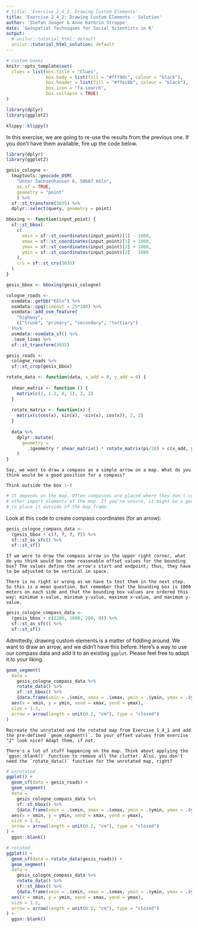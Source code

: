 ```yaml
---
# title: 'Exercise 2_4_2: Drawing Custom Elements'
title: 'Exercise 2_4_2: Drawing Custom Elements - Solution'
author: 'Stefan Jünger & Anne Kathrin Stroppe'
date: 'Geospatial Techniques for Social Scientists in R'
output:
  # unilur::tutorial_html: default
  unilur::tutorial_html_solution: default
---
```


```r
# custom boxes
knitr::opts_template$set(
  clues = list(box.title = "Clues",
               box.body = list(fill = "#fff9dc", colour = "black"),
               box.header = list(fill = "#ffec8b", colour = "black"),
               box.icon = "fa-search",
               box.collapse = TRUE)
)

library(dplyr)
library(ggplot2)
```

```r
klippy::klippy()
```

In this exercise, we are going to re-use the results from the previous one. If you don't have them available, fire up the code below.

```r
library(dplyr)
library(ggplot2)

gesis_cologne <-
  tmaptools::geocode_OSM(
    "Unter Sachsenhausen 6, 50667 Köln", 
    as.sf = TRUE,
    geometry = "point"
    ) %>% 
  sf::st_transform(3035) %>% 
  dplyr::select(query, geometry = point)

bboxing <- function(input_point) {
  sf::st_bbox(
    c(
      xmin = sf::st_coordinates(input_point)[1] - 1000,
      xmax = sf::st_coordinates(input_point)[1] + 1000,
      ymax = sf::st_coordinates(input_point)[2] + 1000,
      ymin = sf::st_coordinates(input_point)[2] - 1000
    ),
    crs = sf::st_crs(3035)
  )
}

gesis_bbox <- bboxing(gesis_cologne)

cologne_roads <-
  osmdata::getbb("Köln") %>% 
  osmdata::opq(timeout = 25*100) %>%
  osmdata::add_osm_feature(
    "highway", 
    c("trunk", "primary", "secondary", "tertiary")
  )%>% 
  osmdata::osmdata_sf() %>% 
  .$osm_lines %>% 
  sf::st_transform(3035)

gesis_roads <-
  cologne_roads %>% 
  sf::st_crop(gesis_bbox)

rotate_data <- function(data, x_add = 0, y_add = 0) {
  
  shear_matrix <- function () { 
    matrix(c(2, 1.2, 0, 1), 2, 2) 
  }
  
  rotate_matrix <- function(x) { 
    matrix(c(cos(x), sin(x), -sin(x), cos(x)), 2, 2) 
  }
  
  data %>% 
    dplyr::mutate(
      geometry = 
        .$geometry * shear_matrix() * rotate_matrix(pi/20) + c(x_add, y_add)
    )
}
```

```block
Say, we want to draw a compass as a simple arrow on a map. What do you think would be a good position for a compass?
```

```block
Think outside the box :-)
```

```r
# It depends on the map. Often compasses are placed where they don't cover any
# other import elements of the map. If you're unsure, it might be a good idea
# to place it outside of the map frame.
```

Look at this code to create compass coordinates (for an arrow):

```r
gesis_cologne_compass_data <- 
  (gesis_bbox + c(?, ?, ?, ?)) %>% 
  sf::st_as_sfc() %>%
  sf::st_sf()
```


```block
If we were to draw the compass arrow in the upper right corner, what do you think would be some reasonable offset values for the bounding box? The values define the arrow's start and endpoint; thus, they have to be adjusted to be vertical in space.
```

```block
There is no right or wrong as we have to test them in the next step. So this is a mean question. But remember that the bounding box is 1000 meters on each side and that the bounding box values are ordered this way: minimum x-value, minimum y-value, maximum x-value, and maximum y-value.
```

```r
gesis_cologne_compass_data <- 
  (gesis_bbox + c(2200, 1000, 200, 0)) %>% 
  sf::st_as_sfc() %>%
  sf::st_sf()
```

Admittedly, drawing custom elements is a matter of fiddling around. We want to draw an arrow, and we didn't have this before. Here's a way to use our compass data and add it to an existing `ggplot`. Please feel free to adapt it to your liking.

```r
geom_segment(
  data = 
    gesis_cologne_compass_data %>% 
    rotate_data() %>% 
    sf::st_bbox() %>% 
    {data.frame(xmin = .$xmin, xmax = .$xmax, ymin = .$ymin, ymax = .$ymax)},
  aes(x = xmin, y = ymin, xend = xmax, yend = ymax),
  size = 1.2,
  arrow = arrow(length = unit(0.2, "cm"), type = "closed")
)
```



```block
Recreate the unrotated and the rotated map from Exercise 1_4_1 and add the pre-defined `geom_segment()`. Do your offset values from exercise "2" look nice? Adapt them, if not.
```

```block
There's a lot of stuff happening on the map. Think about applying the `ggsn::blank()` function to remove all the clutter. Also, you don't need the `rotate_data()` function for the unrotated map, right?
```

```r
# unrotated
ggplot() +
  geom_sf(data = gesis_roads) +
  geom_segment(
  data = 
    gesis_cologne_compass_data %>% 
    sf::st_bbox() %>% 
    {data.frame(xmin = .$xmin, xmax = .$xmax, ymin = .$ymin, ymax = .$ymax)},
  aes(x = xmin, y = ymin, xend = xmax, yend = ymax),
  size = 1.2,
  arrow = arrow(length = unit(0.2, "cm"), type = "closed")
) +
  ggsn::blank()

# rotated
ggplot() +
  geom_sf(data = rotate_data(gesis_roads)) +
  geom_segment(
  data = 
    gesis_cologne_compass_data %>% 
    rotate_data() %>%  
    sf::st_bbox() %>% 
    {data.frame(xmin = .$xmin, xmax = .$xmax, ymin = .$ymin, ymax = .$ymax)},
  aes(x = xmin, y = ymin, xend = xmax, yend = ymax),
  size = 1.2,
  arrow = arrow(length = unit(0.2, "cm"), type = "closed")
) +
  ggsn::blank()
```
